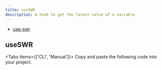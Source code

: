 ```yaml
---
title: useSWR
description: A hook to get the latest value of a variable
---
```


- [use-swr](https://github.com/vercel/swr)

## useSWR

<Tabs items={['CLI', 'Manual']}>
  <Tab>
    <InstallCLI value='use-swr' />
  </Tab>
  <Tab>
    Copy and paste the following code into your project.
    <PackageInstall value='npm install swr' />
  </Tab>
</Tabs>
